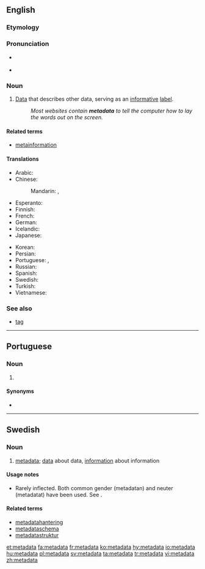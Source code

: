 ==English==
{{wikipedia}}

===Etymology===
{{prefix|meta|data|lang=en}}

===Pronunciation===
* {{a|UK}} {{IPA|/ˈmɛt.əˌdeɪ.tə/|lang=en}}
* {{audio|En-us-metadata.ogg|Audio (US)|lang=en}}

===Noun===
{{en-noun|-}}

# [[data|Data]] that describes other data, serving as an [[informative]] [[label]].
#: ''Most websites contain '''metadata''' to tell the computer how to lay the words out on the screen.''

====Related terms====
* [[metainformation]]

====Translations====
{{trans-top|data that describes data}}
* Arabic: {{t|ar|بيانات وصفية|f-p|tr=bayānāt waṣfíyya}}
* Chinese:
*: Mandarin: {{t|cmn|元數據|sc=Hani}}, {{t|cmn|元数据|tr=yuánshùjù|sc=Hani}}
* Esperanto: {{t|eo|meta-dateno}}
* Finnish: {{t-needed|fi}}
* French: {{t+|fr|métadonnées|f-p}}
* German: {{t|de|Metadaten|p}}
* Icelandic: {{t|is|lýsigögn|n-p}}
* Japanese: {{t|ja|メタデータ|tr=metadēta|sc=Jpan}}
{{trans-mid}}
* Korean: {{t|ko|메타데이터|sc=Kore}}
* Persian: {{t|fa|فراداده|tr=farâdâde}}
* Portuguese: {{t|pt|metadados|m-p}}, {{t|pt|metadata|f}}
* Russian: {{t|ru|метаданные|n-p|tr=metadánnyje}}
* Spanish: {{t+|es|metadatos|m-p}}
* Swedish: {{t+|sv|metadata|c}}
* Turkish: {{t+|tr|üstveri}}
* Vietnamese: {{t+|vi|siêu dữ liệu}}
{{trans-bottom}}

===See also===
* [[tag]]

----

==Portuguese==

===Noun===
{{pt-noun|f|-}}

# {{l|en|metadata}} {{gloss|data that describes other data}}

====Synonyms====
* {{l|pt|metadados}}

----

==Swedish==

===Noun===
{{sv-noun|c}}

# [[#English|metadata]]; [[data]] about data, [[information]] about information

====Usage notes====
* Rarely inflected. Both common gender (metadatan) and neuter (metadatat) have been used. See {{l|sv|data}}.

====Related terms====
* [[metadatahantering]]
* [[metadataschema]]
* [[metadatastruktur]]

[[et:metadata]]
[[fa:metadata]]
[[fr:metadata]]
[[ko:metadata]]
[[hy:metadata]]
[[io:metadata]]
[[hu:metadata]]
[[pl:metadata]]
[[sv:metadata]]
[[ta:metadata]]
[[tr:metadata]]
[[vi:metadata]]
[[zh:metadata]]